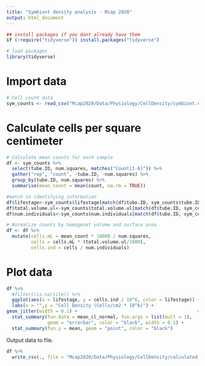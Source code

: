 ```yaml
---
title: "Symbiont density analysis - Mcap 2020"
output: html_document
---
```


```r
## install packages if you dont already have them
if (!require("tidyverse")) install.packages("tidyverse")

# load packages
library(tidyverse)
```


# Import data
```r
# Cell count data
sym_counts <- read_csv("Mcap2020/Data/Physiology/CellDensity/symbiont.counts.csv")

```

# Calculate cells per square centimeter
```r
# Calculate mean counts for each sample
df <- sym_counts %>%
  select(tube.ID, num.squares, matches("Count[1-6]")) %>%
  gather("rep", "count", -tube.ID, -num.squares) %>%
  group_by(tube.ID, num.squares) %>%
  summarise(mean_count = mean(count, na.rm = TRUE))

#match in identifying information
df$lifestage<-sym_counts$lifestage[match(df$tube.ID, sym_counts$tube.ID)]
df$total.volume.ul<-sym_counts$total.volume.ul[match(df$tube.ID, sym_counts$tube.ID)]
df$num.individuals<-sym_counts$num.individuals[match(df$tube.ID, sym_counts$tube.ID)]

# Normalize counts by homogenat volume and surface area
df <- df %>%
  mutate(cells.mL = mean_count * 10000 / num.squares,
         cells = cells.mL * (total.volume.ul/1000),
         cells.ind = cells / num.individuals)
```

# Plot data
```r
df %>%
  #filter(!is.na(site)) %>%
  ggplot(aes(x = lifestage, y = cells.ind / 10^6, color = lifestage)) +
  labs(x = "",y = "Cell Density (Cells/cm2 * 10^6)") +
geom_jitter(width = 0.1) +                                            # Plot all points
  stat_summary(fun.data = mean_cl_normal, fun.args = list(mult = 1),    # Plot standard error
               geom = "errorbar", color = "black", width = 0.5) +
  stat_summary(fun.y = mean, geom = "point", color = "black")           # Plot mean
```

Output data to file.  

```r
df %>%
  write_csv(., file = "Mcap2020/Data/Physiology/CellDensity/calculated_densities.csv")
```


